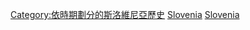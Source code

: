 {{Portal|斯洛維尼亞‎}}

[[Category:依時期劃分的斯洛維尼亞歷史|Category:依時期劃分的斯洛維尼亞歷史]]
[[Category:各年份各國|Slovenia]]
[[Category:依年份劃分的歐洲|Slovenia]]